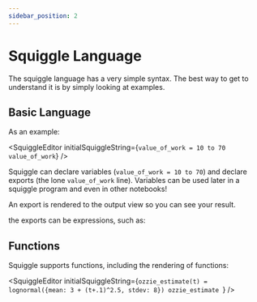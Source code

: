 ```yaml
---
sidebar_position: 2
---
```



# Squiggle Language

The squiggle language has a very simple syntax. The best way to get to understand
it is by simply looking at examples.

## Basic Language

As an example:

<SquiggleEditor
  initialSquiggleString={`value_of_work = 10 to 70
value_of_work`}
/>

Squiggle can declare variables (`value_of_work = 10 to 70`) and declare exports
(the lone `value_of_work` line). Variables can be used later in a squiggle program
and even in other notebooks!

An export is rendered to the output view so you can see your result.

the exports can be expressions, such as:

<SquiggleEditor initialSquiggleString="normal(0,1)" />

## Functions

Squiggle supports functions, including the rendering of functions:

<SquiggleEditor
  initialSquiggleString={`ozzie_estimate(t) = lognormal({mean: 3 + (t+.1)^2.5, stdev: 8})
ozzie_estimate
`}
/>
